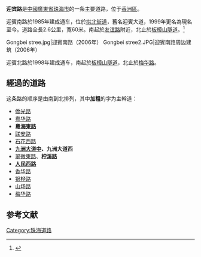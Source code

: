 {{他用
|subject=珠海的迎賓路
|other=其他地方的迎賓路
|迎宾路
|disambig=無
}}
{{Infobox China Road
|路牌类型=Zhuhai (Green)
|中文道路名称=迎宾路
|道路方向=南北
|道路名称拼音=YINGBIN LU
|图片=Yingbin Nanlu ZH.jpg
|图片说明=珠海迎宾南路路牌
|道路属性=主幹道
|道路总长度=
|车速限制=60
|行车线数量=雙向8[[車道|車道]]
|所在地区={{CHN}}[[廣東省|廣東省]][[珠海市|珠海市]][[香洲區|香洲區]]
|起点=[[友谊路_(珠海)|友谊路]]
|终点=[[梅华路|梅华路]]
|路段主要建筑=
}}

'''迎宾路'''是[[中華人民共和國|中國]][[廣東省|廣東省]][[珠海市|珠海市]]的一条主要道路，位于[[香洲區|香洲區]]。

迎賓南路於1985年建成通车，位於[[拱北街道|拱北街道]]，舊名迎賓大道，1999年更名為現名至今。道路全長2.6公里，寬60米。南起於[[友谊路_(珠海)|友谊路]]附近，北止於[[板樟山隧道|板樟山隧道]]。<ref>{{cite book|title=广东省珠海市地名志|page=第32页|publisher=广东科技出版社出版|author=陈锐明著|date=1989-01}}</ref>
<gallery>
Gongbei stree.jpg|迎賓南路（2006年）
Gongbei stree2.JPG|迎賓南路周边建筑（2006年）
</gallery>

迎賓北路於1998年建成通车，南起於[[板樟山隧道|板樟山隧道]]，北止於[[梅华路|梅华路]]。

== 經過的道路 ==
这条路的顺序是由南到北排列，其中'''加粗'''的字为主幹道：
* [[侨光路_(珠海)|僑光路]]
* [[粤华路|粤华路]]
* '''[[粤海路_(珠海)|粵海東路]]'''
* [[联安路|联安路]]
* [[石花路_(珠海)|石花西路]]
* '''[[九洲大道_(珠海)|九洲大道中]]、九洲大道西'''
* [[翠微路_(珠海)|翠微東路]]、'''[[柠溪路|柠溪路]]'''
* '''[[人民路_(珠海)|人民西路]]'''
* [[香华路|香华路]]
* [[银桦路|银桦路]]
* [[山场路|山场路]]
* [[梅华路|梅华路]]

==参考文献==
{{reflist}}

{{珠海主要道路}}

[[Category:珠海道路|Category:珠海道路]]
{{道路小作品}}